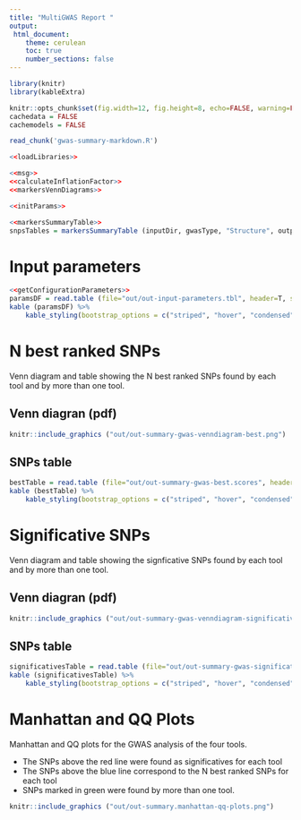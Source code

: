 ```yaml
---
title: "MultiGWAS Report "
output: 
 html_document:
    theme: cerulean
    toc: true
    number_sections: false
---
```


```r
library(knitr)
library(kableExtra)
```

```r
knitr::opts_chunk$set(fig.width=12, fig.height=8, echo=FALSE, warning=FALSE, message=FALSE)
cachedata = FALSE
cachemodels = FALSE
```
```r
read_chunk('gwas-summary-markdown.R')
```
```r
<<loadLibraries>>
```
```r
<<msg>>
<<calculateInflationFactor>>
<<markersVennDiagrams>>
```
```r
<<initParams>>
```
```r
<<markersSummaryTable>>
snpsTables = markersSummaryTable (inputDir, gwasType, "Structure", outputDir,  nBEST)
```
# Input parameters
```r
<<getConfigurationParameters>>
paramsDF = read.table (file="out/out-input-parameters.tbl", header=T, sep="\t")
kable (paramsDF) %>%
 	kable_styling(bootstrap_options = c("striped", "hover", "condensed", font_size=5))
```
# N best ranked SNPs
Venn diagram and table showing the N best ranked SNPs found by each tool and by more than one tool.

## Venn diagran (pdf)
```r
knitr::include_graphics ("out/out-summary-gwas-venndiagram-best.png")
```

## SNPs table
```r
bestTable = read.table (file="out/out-summary-gwas-best.scores", header=T, sep="\t")
kable (bestTable) %>%
 	kable_styling(bootstrap_options = c("striped", "hover", "condensed", font_size=5))
```

# Significative SNPs
Venn diagram and table showing the signficative SNPs found by each tool and by more than one tool.

## Venn diagran (pdf)
```r
knitr::include_graphics ("out/out-summary-gwas-venndiagram-significatives.png")
```

## SNPs table
```r
significativesTable = read.table (file="out/out-summary-gwas-significatives.scores", header=T, sep="\t")
kable (significativesTable) %>%
 	kable_styling(bootstrap_options = c("striped", "hover", "condensed", font_size=5))
```

# Manhattan and QQ Plots
Manhattan and QQ plots for the GWAS analysis of the four tools. 

 - The SNPs above the red line were found as significatives for each tool
 - The SNPs above the blue line correspond to the N best ranked SNPs for each tool
 - SNPs marked in green were found by more than one tool.
```r
knitr::include_graphics ("out/out-summary.manhattan-qq-plots.png")
```

